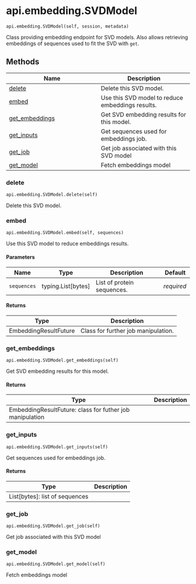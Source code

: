 # api.embedding.SVDModel { #openprotein.api.embedding.SVDModel }

`api.embedding.SVDModel(self, session, metadata)`

Class providing embedding endpoint for SVD models.         Also allows retrieving embeddings of sequences used to fit the SVD with `get`.

## Methods

| Name | Description |
| --- | --- |
| [delete](#openprotein.api.embedding.SVDModel.delete) | Delete this SVD model. |
| [embed](#openprotein.api.embedding.SVDModel.embed) | Use this SVD model to reduce embeddings results.  |
| [get_embeddings](#openprotein.api.embedding.SVDModel.get_embeddings) | Get SVD embedding results for this model. |
| [get_inputs](#openprotein.api.embedding.SVDModel.get_inputs) | Get sequences used for embeddings job. |
| [get_job](#openprotein.api.embedding.SVDModel.get_job) | Get job associated with this SVD model |
| [get_model](#openprotein.api.embedding.SVDModel.get_model) | Fetch embeddings model |

### delete { #openprotein.api.embedding.SVDModel.delete }

`api.embedding.SVDModel.delete(self)`

Delete this SVD model.

### embed { #openprotein.api.embedding.SVDModel.embed }

`api.embedding.SVDModel.embed(self, sequences)`

Use this SVD model to reduce embeddings results. 

#### Parameters

| Name        | Type                 | Description                | Default    |
|-------------|----------------------|----------------------------|------------|
| `sequences` | typing.List\[bytes\] | List of protein sequences. | _required_ |

#### Returns

| Type                  | Description                         |
|-----------------------|-------------------------------------|
| EmbeddingResultFuture | Class for further job manipulation. |

### get_embeddings { #openprotein.api.embedding.SVDModel.get_embeddings }

`api.embedding.SVDModel.get_embeddings(self)`

Get SVD embedding results for this model.

#### Returns

| Type                                                     | Description   |
|----------------------------------------------------------|---------------|
| EmbeddingResultFuture: class for futher job manipulation |               |

### get_inputs { #openprotein.api.embedding.SVDModel.get_inputs }

`api.embedding.SVDModel.get_inputs(self)`

Get sequences used for embeddings job.

#### Returns

| Type                           | Description   |
|--------------------------------|---------------|
| List[bytes]: list of sequences |               |

### get_job { #openprotein.api.embedding.SVDModel.get_job }

`api.embedding.SVDModel.get_job(self)`

Get job associated with this SVD model

### get_model { #openprotein.api.embedding.SVDModel.get_model }

`api.embedding.SVDModel.get_model(self)`

Fetch embeddings model